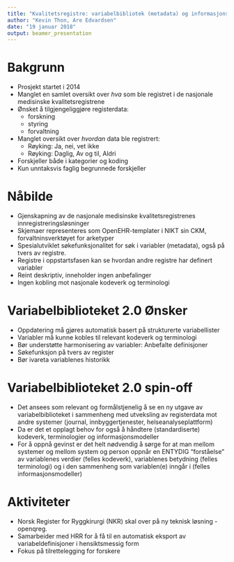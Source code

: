 ```yaml
---
title: "Kvalitetsregistre: variabelbibliotek (metadata) og informasjonsutveksling"
author: "Kevin Thon, Are Edvardsen"
date: "19 januar 2018"
output: beamer_presentation
---
```



Bakgrunn
========================================================
* Prosjekt startet i 2014
* Manglet en samlet oversikt over *hva* som ble registret i de nasjonale medisinske kvalitetsregistrene
* Ønsket å tilgjengeliggjøre registerdata: 
    + forskning 
    + styring 
    + forvaltning
  
* Manglet oversikt over *hvordan* data ble registrert:
    + Røyking: Ja, nei, vet ikke
    + Røyking: Daglig, Av og til, Aldri

* Forskjeller både i kategorier og koding
* Kun unntaksvis faglig begrunnede forskjeller
  


Nåbilde
========================================================
- Gjenskapning av de nasjonale medisinske kvalitetsregistrenes innregistreringsløsninger
- Skjemaer representeres som OpenEHR-templater i NIKT sin CKM, forvaltninsverktøyet for arketyper
- Spesialutviklet søkefunksjonalitet for søk i variabler (metadata), også på tvers av registre.
- Registre i oppstartsfasen kan se hvordan andre registre har definert variabler
- Reint deskriptiv, inneholder ingen anbefalinger
- Ingen kobling mot nasjonale kodeverk og terminologi


Variabelbiblioteket 2.0 Ønsker
========================================================
- Oppdatering må gjøres automatisk basert på strukturerte variabellister
- Variabler må kunne kobles til relevant kodeverk og terminologi
- Bør understøtte harmonisering av variabler: Anbefalte definisjoner
- Søkefunksjon på tvers av register
- Bør ivareta variablenes historikk


Variabelbiblioteket 2.0 spin-off
========================================================
- Det ansees som relevant og formålstjenelig å se en ny utgave av
variabelbiblioteket i sammenheng med utveksling av registerdata mot andre
systemer (journal, innbyggertjenester, helseanalyseplattform)
- Da er det et opplagt behov for også å håndtere (standardiserte) kodeverk,
terminologier og informasjonsmodeller
- For å oppnå gevinst er det helt nødvendig å sørge for at man mellom systemer
og mellom system og person oppnår en ENTYDIG "forståelse" av variablenes verdier (felles kodeverk), variablenes betydning (felles terminologi) og i den sammenheng som variablen(e) inngår i (felles informasjonsmodeller)


Aktiviteter
========================================================
- Norsk Register for Ryggkirurgi (NKR) skal over på ny teknisk løsning - openqreg.
- Samarbeider med HRR for å få til en automatisk eksport av variabeldefinisjoner i hensiktsmessig form
- Fokus på tilrettelegging for forskere




